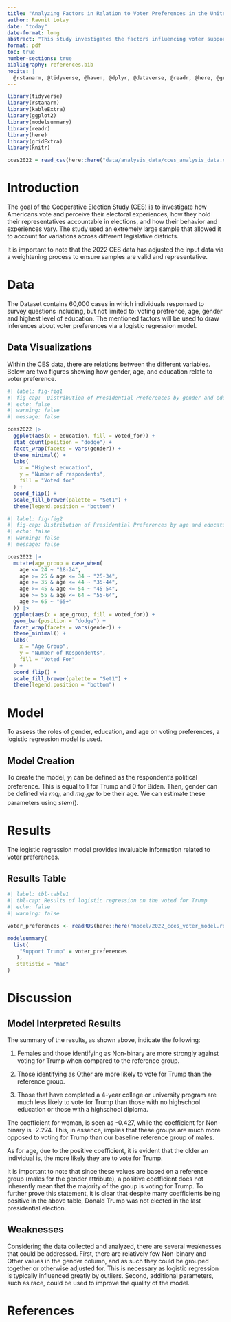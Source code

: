 ```yaml
---
title: "Analyzing Factors in Relation to Voter Preferences in the United States"
author: Ravnit Lotay
date: "today"
date-format: long
abstract: "This study investigates the factors influencing voter support in the 2022 US presidential election, utilizing logistic regression on CCES 2022 data."
format: pdf
toc: true
number-sections: true
bibliography: references.bib
nocite: |
  @rstanarm, @tidyverse, @haven, @dplyr, @dataverse, @readr, @here, @gridExtra, @kableExtra, @ggplot2, @modelsummary, @knitr
---
```


```r
library(tidyverse)
library(rstanarm)
library(kableExtra)
library(ggplot2)
library(modelsummary)
library(readr)
library(here)
library(gridExtra)
library(knitr)

cces2022 = read_csv(here::here("data/analysis_data/cces_analysis_data.csv"))
```


\newpage 


# Introduction

The goal of the Cooperative Election Study (CES) is to investigate how Americans vote and perceive their electoral experiences, how they hold their representatives accountable in elections, and how their behavior and experiences vary. The study used an extremely large sample that allowed it to account for variations across different legislative districts.

It is important to note that the 2022 CES data has adjusted the input data via a weightening process to ensure samples are valid and representative.

# Data {#sec-data}

The Dataset contains 60,000 cases in which individuals responsed to survey questions including, but not limited to: voting prefrence, age, gender and highest level of education. The mentioned factors will be used to draw inferences about voter preferences via a logistic regression model.

## Data Visualizations

Within the CES data, there are relations between the different variables. Below are two figures showing how gender, age, and education relate to voter preference.

```r
#| label: fig-fig1
#| fig-cap:  Distribution of Presidential Preferences by gender and education
#| echo: false
#| warning: false
#| message: false

cces2022 |>
  ggplot(aes(x = education, fill = voted_for)) +
  stat_count(position = "dodge") +
  facet_wrap(facets = vars(gender)) +
  theme_minimal() +
  labs(
    x = "Highest education",
    y = "Number of respondents",
    fill = "Voted for"
  ) +
  coord_flip() +
  scale_fill_brewer(palette = "Set1") +
  theme(legend.position = "bottom")
```
```r
#| label: fig-fig2
#| fig-cap: Distribution of Presidential Preferences by age and education
#| echo: false
#| warning: false
#| message: false

cces2022 |>
  mutate(age_group = case_when(
    age <= 24 ~ "18-24",
    age >= 25 & age <= 34 ~ "25-34",
    age >= 35 & age <= 44 ~ "35-44",
    age >= 45 & age <= 54 ~ "45-54",
    age >= 55 & age <= 64 ~ "55-64",
    age >= 65 ~ "65+"
  )) |>
  ggplot(aes(x = age_group, fill = voted_for)) +
  geom_bar(position = "dodge") +
  facet_wrap(facets = vars(gender)) +
  theme_minimal() +
  labs(
    x = "Age Group",
    y = "Number of Respondents",
    fill = "Voted For"
  ) +
  coord_flip() +
  scale_fill_brewer(palette = "Set1") +
  theme(legend.position = "bottom")
```

# Model {#sec-model}

To assess the roles of gender, education, and age on voting preferences, a logistic regression model is used.

## Model Creation
To create the model, $y_i$ can be defined as the respondent’s political preference. This is equal to 1 for Trump and 0 for Biden. Then, gender can be defined via $mq_i$, and $mq_age$ to be their age. We can estimate these parameters using $stem()$.

\begin{align} 
y_i|\pi_i &\sim \mbox{Bern}(\pi_i) \\
\mbox{logit}(\pi_i) & = \beta_0+\beta_1 \times\mbox{gender}_i +\beta_2 \times \mbox{education}_i\\
\beta_0 &\sim \mbox{Normal}(0, 2.5)\\
\beta_1 &\sim \mbox{Normal}(0, 2.5)\\
\beta_2 &\sim \mbox{Normal}(0. 2.5)
\end{align}

# Results {#sec-result}

The logistic regression model provides invaluable information related to voter preferences.

## Results Table
```r
#| label: tbl-table1
#| tbl-cap: Results of logistic regression on the voted for Trump
#| echo: false
#| warning: false

voter_preferences <- readRDS(here::here("model/2022_cces_voter_model.rds"))

modelsummary(
  list(
    "Support Trump" = voter_preferences
   ),
   statistic = "mad"
)

```

# Discussion {#sec-discussion}

## Model Interpreted Results

The summary of the results, as shown above, indicate the following:

1. Females and those identifying as Non-binary are more strongly against voting for Trump when compared to the reference group.
   
2. Those identifying as Other are more likely to vote for Trump than the reference group.
   
3. Those that have completed a 4-year college or university program are much less likely to vote for Trump than those with no highschool education or those with a highschool diploma.
   
The coefficient for woman, is seen as -0.427, while the coefficient for Non-binary is -2.274. This, in essence, implies that these groups are much more opposed to voting for Trump than our baseline reference group of males. 

As for age, due to the positive coefficient, it is evident that the older an individual is, the more likely they are to vote for Trump.

It is important to note that since these values are based on a reference group (males for the gender attribute), a positive coefficient does not inherently mean that the majority of the group is voting for Trump. To further prove this statement, it is clear that despite many coefficients being positive in the above table, Donald Trump was not elected in the last presidential election. 

## Weaknesses

Considering the data collected and analyzed, there are several weaknesses that could be addressed. First, there are relatively few Non-binary and Other values in the gender column, and as such they could be grouped together or otherwise adjusted for. This is necessary as logistic regression is typically influenced greatly by outliers. Second, additional parameters, such as race, could be used to improve the quality of the model.

\newpage

# References

\nocite{rstanarm, tidyverse, haven, dplyr, dataverse, readr, here, gridExtra, kableExtra, ggplot2, modelsummary, knitr}